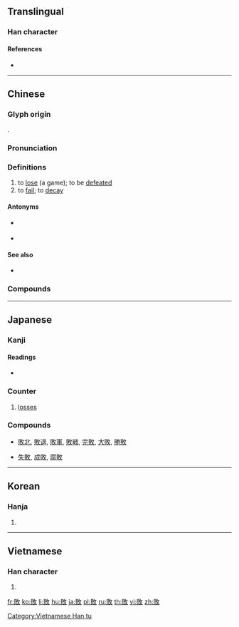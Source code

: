 {{also|败}}
==Translingual==

===Han character===
{{Han char|rn=66|rad=攴|as=07|sn=11|four=68840|canj=BCOK|ids=⿰貝攵}}

====References====
* {{Han ref|kx=0471.150|dkj=13227|dj=0824.020|hdz=21462.020|uh=6557|ud=25943|bh=B1D1|bd=45521}}

----

==Chinese==
{{zh-forms|s=败}}

===Glyph origin===
{{Han etym}}
{{Han compound|貝|攴|ls=psc|c1=p|c2=s|t2=strike|alt2=攵}}.

===Pronunciation===
{{zh-pron
|m=bài
|c=baai6
|mc=y
|oc=y
|ma=y
|cat=v
}}

===Definitions===
{{zh-hanzi}}

# to [[lose]] (a game); to be [[defeated]]
# to [[fail]]; to [[decay]]

====Antonyms====
* {{sense|to lose}} {{zh-l|勝}}
* {{sense|to fail}} {{zh-l|成}}

====See also====
* {{sense|to lose}} {{zh-l|輸}}

===Compounds===
{{zh-der|敗醬草|傷化敗俗|坐觀成敗|功敗垂成|心灰意敗|不敗之地|得失成敗|兩敗俱傷|事敗垂成|定勝敗|屢戰屢敗|慘敗|喪敗|坑家敗業|兵敗將亡|善敗|形跡敗露|并贓拿敗|優勝劣敗|傲卒多敗|屢敗屢戰|家敗人亡|失敗|反敗為勝|大敗虧輸|大敗|坐視成敗|傷風敗俗|一敗塗地|呰敗|佯敗|劣敗|凋敗|八敗命|成敗興廢|敗子|敗意|成敗|敗財|敗衄|敗部復活|敗壞門面|敗兵折將|敗醬|毀風敗俗|殘兵敗將|敗草|摧敗|敗德|敗將殘兵|敗漏|敗脫|敗國亡家|敗類|敗筆|敗葉|敗壞|敗兆|敗俗傷風|敗俗傷化|敗壞門風|氣急敗壞|敗亡|敗業傾家|敗行|毀敗|敗退|戕敗|打敗|敗軍|朽敗|殘敗|敗北|敗興|殘花敗柳|挫敗|敗絮|敗走|敗不旋踵|戰敗國|敗挫|敗腎|敗軍折將|殘軍敗將|殘垣敗壁|斯文敗類|敗家|敗壞門楣|敗露|敗名失德|橈敗|敗於垂成|敗盟|捉敗|敗常亂俗|敗殘|敗軍之將|成敗利鈍|成敗論人|敗法亂紀|敗火|敗子回頭|敗損|敗柳殘花|敗歲|淪敗|敗化傷風|敗宇頹垣|敗訴|敗仗|成敗得失|打敗仗|打敗子|敗陣|敗國喪家|戰敗|潰敗|新敗|敗缺|敗落|擊敗|敗柳|敗局|敗家子|敗部|敗鼓之皮|敗血症|敗績|敗破|敗事|破敗|腐敗|節節敗退|隳節敗名|雖敗猶榮|身敗名隳|落敗|貪墨敗度|著著失敗|觀望成敗|驕者必敗|驕兵必敗|覆敗|身敗名裂|頹敗|轉敗為勝|酢敗|酸敗|辱門敗戶|辱身敗名|轉敗為功|詐敗|諱敗推過|衰敗|詐敗佯輸|迷人敗本|窳敗|納敗缺|老腐敗}}

----

==Japanese==

===Kanji===
{{ja-kanji|grade=4|rs=攴07}}

====Readings====
* {{ja-readings|goon=[[へ]] (he), [[べ]] (be)|kanon=[[はい]] (hai)|on=[[ばい]] (bai)|kun=[[やぶれる]] (yabureru), [[やぶる]] (yaburu), [[まける]] (makeru)}}

===Counter===
{{ja-pos|はい|counter}}

# [[loss]]es

===Compounds===
* {{sense|lose a game}} [[敗北]], [[敗退]], [[敗軍]], [[敗戦]], [[完敗]], [[大敗]], [[勝敗]]
* {{sense|fail}} [[失敗]], [[成敗]], [[腐敗]]

----

==Korean==

===Hanja===
{{ko-hanja|hangeul=패|eumhun=|rv=pae|mr=p'ae|y=phay}}

# {{defn|lang=ko|sort=攴07}}

----

==Vietnamese==

===Han character===
{{vi-readings|rs=攴07|hanviet=[[bại]], [[bậy]]}}

# {{defn|lang=vi|sort=攴07}}

[[Category:Vietnamese Han tu]]

[[fr:敗]]
[[ko:敗]]
[[li:敗]]
[[hu:敗]]
[[ja:敗]]
[[pl:敗]]
[[ru:敗]]
[[th:敗]]
[[vi:敗]]
[[zh:敗]]